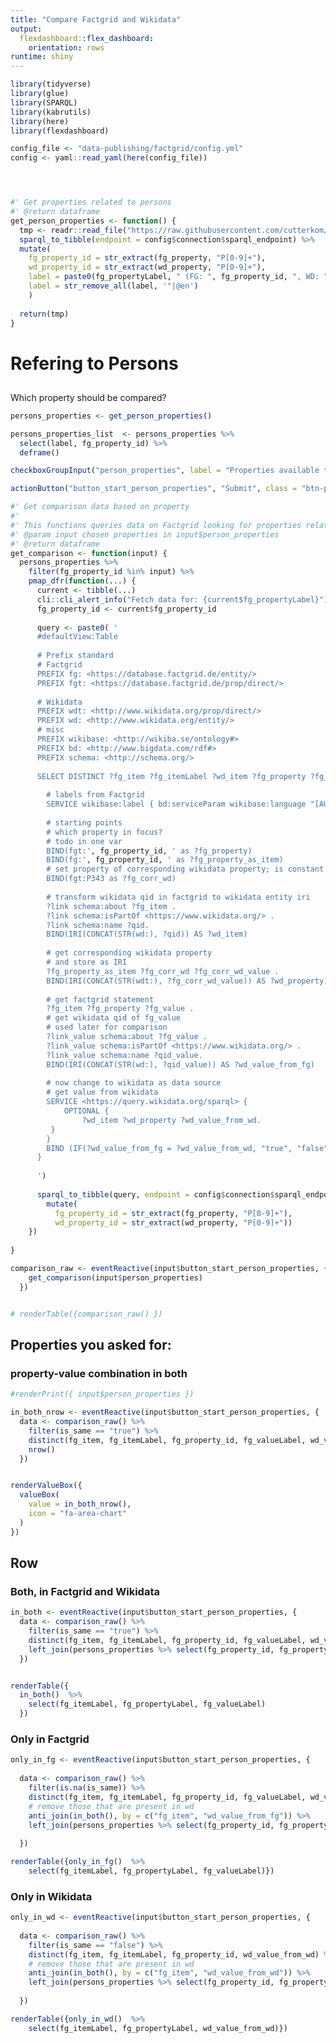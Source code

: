 ```yaml
---
title: "Compare Factgrid and Wikidata"
output: 
  flexdashboard::flex_dashboard:
    orientation: rows
runtime: shiny
---
```



```r
library(tidyverse)
library(glue)
library(SPARQL)
library(kabrutils)
library(here)
library(flexdashboard)

config_file <- "data-publishing/factgrid/config.yml"
config <- yaml::read_yaml(here(config_file))





```


```r

#' Get properties related to persons
#' @return dataframe
get_person_properties <- function() {
  tmp <- readr::read_file("https://raw.githubusercontent.com/cutterkom/remove-na-lgbtiq-queer-knowledge-graph/main/data-publishing/factgrid/queries/get_all_properties_person_with_corresponding_prop.rq") %>% 
  sparql_to_tibble(endpoint = config$connection$sparql_endpoint) %>% 
  mutate(
    fg_property_id = str_extract(fg_property, "P[0-9]+"),
    wd_property_id = str_extract(wd_property, "P[0-9]+"),
    label = paste0(fg_propertyLabel, " (FG: ", fg_property_id, ", WD: ", wd_property_id, ")"),
    label = str_remove_all(label, '"|@en')
    ) 
    
  return(tmp)
}
```

Refering to Persons
=====================================  
 {.sidebar}
-------------------------------------

Which property should be compared?

```r
persons_properties <- get_person_properties()

persons_properties_list  <- persons_properties %>% 
  select(label, fg_property_id) %>% 
  deframe()

checkboxGroupInput("person_properties", label = "Properties available that refer to persons", choices = persons_properties_list)

actionButton("button_start_person_properties", "Submit", class = "btn-primary")
```

```r


#' Get comparison data based on property
#' 
#' This functions queries data on Factgrid looking for properties related to persons that have a corresponding Wikidata property. Utilizes federated queries.
#' @param input chosen properties in input$person_properties
#' @return dataframe
get_comparison <- function(input) {
  persons_properties %>% 
    filter(fg_property_id %in% input) %>% 
    pmap_dfr(function(...) {
      current <- tibble(...)
      cli::cli_alert_info("Fetch data for: {current$fg_propertyLabel}")
      fg_property_id <- current$fg_property_id
      
      query <- paste0( '
      #defaultView:Table
      
      # Prefix standard 
      # Factgrid
      PREFIX fg: <https://database.factgrid.de/entity/>
      PREFIX fgt: <https://database.factgrid.de/prop/direct/>
      
      # Wikidata
      PREFIX wdt: <http://www.wikidata.org/prop/direct/>
      PREFIX wd: <http://www.wikidata.org/entity/>
      # misc
      PREFIX wikibase: <http://wikiba.se/ontology#>
      PREFIX bd: <http://www.bigdata.com/rdf#>
      PREFIX schema: <http://schema.org/>
      
      SELECT DISTINCT ?fg_item ?fg_itemLabel ?wd_item ?fg_property ?fg_propertyLabel ?wd_property ?fg_value ?fg_valueLabel ?wd_value_from_fg ?wd_value_from_wd ?is_same where {
      
        # labels from Factgrid
        SERVICE wikibase:label { bd:serviceParam wikibase:language "[AUTO_LANGUAGE],en". }  
      
        # starting points
        # which property in focus?
        # todo in one var
        BIND(fgt:', fg_property_id, ' as ?fg_property)
        BIND(fg:', fg_property_id, ' as ?fg_property_as_item)
        # set property of corresponding wikidata property; is constant
        BIND(fgt:P343 as ?fg_corr_wd)
      
        # transform wikidata qid in factgrid to wikidata entity iri
        ?link schema:about ?fg_item .
        ?link schema:isPartOf <https://www.wikidata.org/> . 
        ?link schema:name ?qid.
        BIND(IRI(CONCAT(STR(wd:), ?qid)) AS ?wd_item)
      
        # get corresponding wikidata property
        # and store as IRI
        ?fg_property_as_item ?fg_corr_wd ?fg_corr_wd_value .
        BIND(IRI(CONCAT(STR(wdt:), ?fg_corr_wd_value)) AS ?wd_property)
      
        # get factgrid statement
        ?fg_item ?fg_property ?fg_value .
        # get wikidata qid of fg_value
        # used later for comparison
        ?link_value schema:about ?fg_value .
        ?link_value schema:isPartOf <https://www.wikidata.org/> . 
        ?link_value schema:name ?qid_value.
        BIND(IRI(CONCAT(STR(wd:), ?qid_value)) AS ?wd_value_from_fg)
      
        # now change to wikidata as data source
        # get value from wikidata
        SERVICE <https://query.wikidata.org/sparql> {
            OPTIONAL {
                ?wd_item ?wd_property ?wd_value_from_wd.
         }
        }
        BIND (IF(?wd_value_from_fg = ?wd_value_from_wd, "true", "false") AS ?is_same)
      }
      
      ')
      
      sparql_to_tibble(query, endpoint = config$connection$sparql_endpoint) %>% 
        mutate(
          fg_property_id = str_extract(fg_property, "P[0-9]+"),
          wd_property_id = str_extract(wd_property, "P[0-9]+"))
    })
  
}

```


```r
comparison_raw <- eventReactive(input$button_start_person_properties, {
    get_comparison(input$person_properties) 
  })


# renderTable({comparison_raw() })

```

Properties you asked for:  {data-height=200}
-------------------------------------

### property-value combination in both {.value-box}

```r
#renderPrint({ input$person_properties })

in_both_nrow <- eventReactive(input$button_start_person_properties, {
  data <- comparison_raw() %>% 
    filter(is_same == "true") %>% 
    distinct(fg_item, fg_itemLabel, fg_property_id, fg_valueLabel, wd_value_from_fg, wd_value_from_wd) %>% 
    nrow()
  })


renderValueBox({
  valueBox(
    value = in_both_nrow(),
    icon = "fa-area-chart"
  )
})
```


Row {.tabset .tabset-fade}
-------------------------------------
   
### Both, in Factgrid and Wikidata

```r
in_both <- eventReactive(input$button_start_person_properties, {
  data <- comparison_raw() %>% 
    filter(is_same == "true") %>% 
    distinct(fg_item, fg_itemLabel, fg_property_id, fg_valueLabel, wd_value_from_fg, wd_value_from_wd) %>% 
    left_join(persons_properties %>% select(fg_property_id, fg_propertyLabel), by = "fg_property_id")
  })


renderTable({
  in_both()  %>% 
    select(fg_itemLabel, fg_propertyLabel, fg_valueLabel)
  })
```

### Only in Factgrid

```r
only_in_fg <- eventReactive(input$button_start_person_properties, {
  
  data <- comparison_raw() %>% 
    filter(is.na(is_same)) %>% 
    distinct(fg_item, fg_itemLabel, fg_property_id, fg_valueLabel, wd_value_from_fg) %>% 
    # remove those that are present in wd
    anti_join(in_both(), by = c("fg_item", "wd_value_from_fg")) %>% 
    left_join(persons_properties %>% select(fg_property_id, fg_propertyLabel), by = "fg_property_id")
  
  })

renderTable({only_in_fg()  %>% 
    select(fg_itemLabel, fg_propertyLabel, fg_valueLabel)})
```


### Only in Wikidata

```r
only_in_wd <- eventReactive(input$button_start_person_properties, {
  
  data <- comparison_raw() %>% 
    filter(is_same == "false") %>% 
    distinct(fg_item, fg_itemLabel, fg_property_id, wd_value_from_wd) %>% 
    # remove those that are present in wd
    anti_join(in_both(), by = c("fg_item", "wd_value_from_wd")) %>% 
    left_join(persons_properties %>% select(fg_property_id, fg_propertyLabel), by = "fg_property_id")
  
  })

renderTable({only_in_wd()  %>% 
    select(fg_itemLabel, fg_propertyLabel, wd_value_from_wd)})
```

